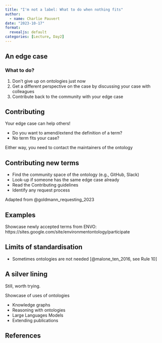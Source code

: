 ```yaml
---
title: "I'm not a label: What to do when nothing fits"
author:
  - name: Charlie Pauvert
date: "2023-10-17"
format:
  revealjs: default
categories: [Lecture, Day2]
---
```



## An edge case

### What to do?

::: .incremental
1.  Don't give up on ontologies just now
2.  Get a different perspective on the case by discussing your case with colleagues
3.  Contribute back to the community with your edge case
:::


## Contributing

Your edge case can help others!

-   Do you want to amend/extend the definition of a term?
-   No term fits your case?

Either way, you need to contact the [maintainers]{.orange} of the ontology


## Contributing new terms

-   Find the community space of the ontology (e.g., GitHub, Slack)
-   Look-up if someone has the same edge case already
-   Read the Contributing guidelines
-   Identify any request process

::: aside
Adapted from @goldmann_requesting_2023
:::


## Examples

Showcase newly accepted terms from ENVO: https://sites.google.com/site/environmentontology/participate


## Limits of standardisation

-   Sometimes ontologies are not needed [@malone_ten_2016, see Rule 10]

## A silver lining

Still, worth trying.

Showcase of uses of ontologies

-   Knowledge graphs
-   Reasoning with ontologies
-   Large Languages Models
-   Extending publications

## References
